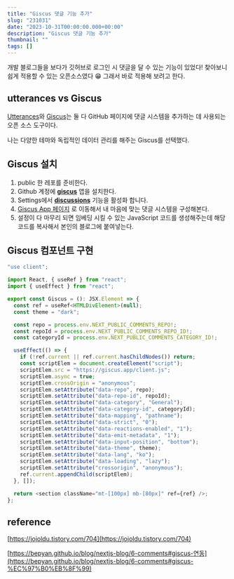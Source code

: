 ```yaml
---
title: "Giscus 댓글 기능 추가"
slug: "231031"
date: "2023-10-31T00:00:00.000+00:00"
description: "Giscus 댓글 기능 추가"
thumbnail: ""
tags: []
---
```


개발 블로그들을 보다가 깃허브로 로그인 시 댓글을 달 수 있는 기능이 있었다! 찾아보니 쉽게 적용할 수 있는 오픈소스였다 😁 그래서 바로 적용해 보려고 한다.

## **utterances vs Giscus**

[Utterances](https://utteranc.es/)와 [Giscus](https://giscus.app/ko)는 둘 다 GitHub 페이지에 댓글 시스템을 추가하는 데 사용되는 오픈 소스 도구이다.

나는 다양한 테마와 독립적인 데이터 관리를 해주는 Giscus를 선택했다.

## **Giscus 설치**

1. public 한 레포를 준비한다.
2. Github 계정에 **[giscus](https://github.com/apps/giscus)** 앱을 설치한다.
3. Settings에서 **[discussions](<https://bepyan.github.io/blog/nextjs-blog/(https://docs.github.com/en/repositories/managing-your-repositorys-settings-and-features/enabling-features-for-your-repository/enabling-or-disabling-github-discussions-for-a-repository).>)** 기능을 활성화 합니다.
4. [Giscus App 페이지](https://giscus.app/) 로 이동해서 내 마음에 맞는 댓글 시스템을 구성해본다.
5. 설정이 다 마무리 되면 임베딩 시킬 수 있는 JavaScript 코드를 생성해주는데 해당 코드를 복사해서 본인의 블로그에 붙여넣는다.

## **Giscus 컴포넌트 구현**

```javascript
"use client";

import React, { useRef } from "react";
import { useEffect } from "react";

export const Giscus = (): JSX.Element => {
  const ref = useRef<HTMLDivElement>(null);
  const theme = "dark";

  const repo = process.env.NEXT_PUBLIC_COMMENTS_REPO!;
  const repoId = process.env.NEXT_PUBLIC_COMMENTS_REPO_ID!;
  const categoryId = process.env.NEXT_PUBLIC_COMMENTS_CATEGORY_ID!;

  useEffect(() => {
    if (!ref.current || ref.current.hasChildNodes()) return;
    const scriptElem = document.createElement("script");
    scriptElem.src = "https://giscus.app/client.js";
    scriptElem.async = true;
    scriptElem.crossOrigin = "anonymous";
    scriptElem.setAttribute("data-repo", repo);
    scriptElem.setAttribute("data-repo-id", repoId);
    scriptElem.setAttribute("data-category", "General");
    scriptElem.setAttribute("data-category-id", categoryId);
    scriptElem.setAttribute("data-mapping", "pathname");
    scriptElem.setAttribute("data-strict", "0");
    scriptElem.setAttribute("data-reactions-enabled", "1");
    scriptElem.setAttribute("data-emit-metadata", "1");
    scriptElem.setAttribute("data-input-position", "bottom");
    scriptElem.setAttribute("data-theme", theme);
    scriptElem.setAttribute("data-lang", "ko");
    scriptElem.setAttribute("data-loading", "lazy");
    scriptElem.setAttribute("crossorigin", "anonymous");
    ref.current.appendChild(scriptElem);
  }, []);

  return <section className="mt-[100px] mb-[80px]" ref={ref} />;
};
```

## reference

[https://jojoldu.tistory.com/704](https://jojoldu.tistory.com/704)

[https://bepyan.github.io/blog/nextjs-blog/6-comments#giscus-연동](https://bepyan.github.io/blog/nextjs-blog/6-comments#giscus-%EC%97%B0%EB%8F%99)